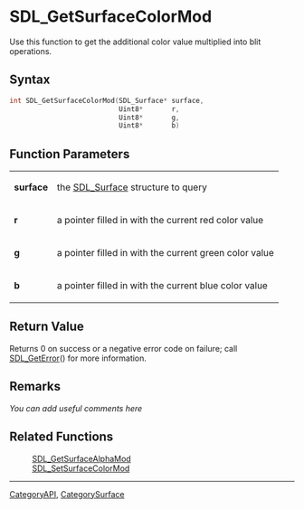 
= SDL_GetSurfaceColorMod =
Use this function to get the additional color value multiplied into blit operations.


== Syntax ==
<syntaxhighlight lang='c++'>
int SDL_GetSurfaceColorMod(SDL_Surface* surface,
                           Uint8*       r,
                           Uint8*       g,
                           Uint8*       b)
</syntaxhighlight>

== Function Parameters ==
{|
|'''surface'''
|the [[SDL_Surface]] structure to query
|-
|'''r'''
|a pointer filled in with the current red color value
|-
|'''g'''
|a pointer filled in with the current green color value
|-
|'''b'''
|a pointer filled in with the current blue color value
|}

== Return Value ==
Returns 0 on success or a negative error code on failure; call [[SDL_GetError]]() for more information.

== Remarks ==
''You can add useful comments here''

== Related Functions ==
:[[SDL_GetSurfaceAlphaMod]]
:[[SDL_SetSurfaceColorMod]]

----
[[CategoryAPI]], [[CategorySurface]]
